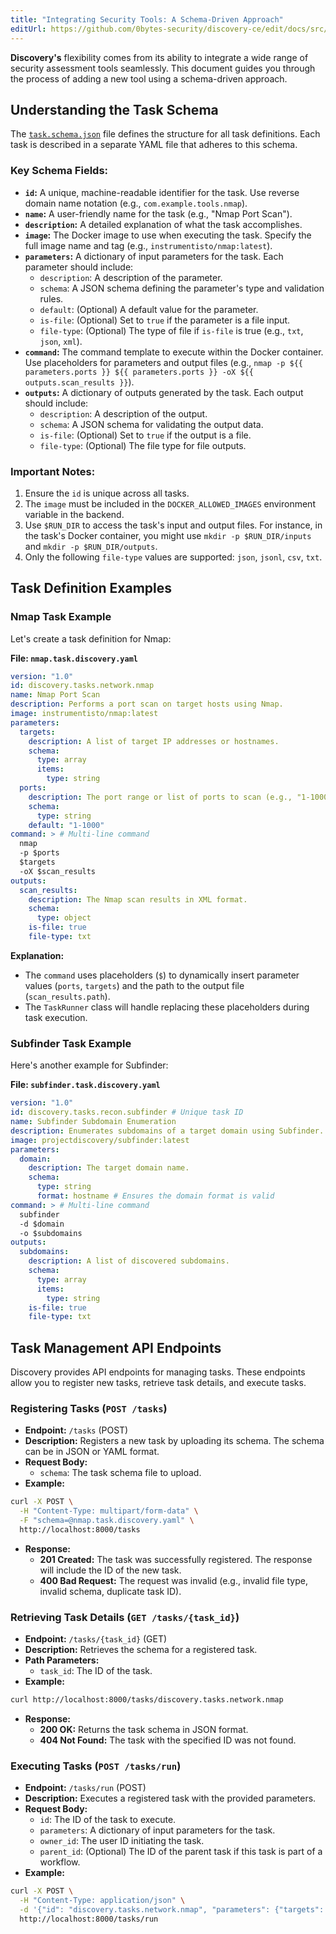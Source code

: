 ```yaml
---
title: "Integrating Security Tools: A Schema-Driven Approach"
editUrl: https://github.com/0bytes-security/discovery-ce/edit/docs/src/content/docs/guides/task-integration.mdx
---
```


**Discovery's** flexibility comes from its ability to integrate a wide range of security assessment tools seamlessly. This document guides you through the process of adding a new tool using a schema-driven approach.

## Understanding the Task Schema

The [`task.schema.json`](https://github.com/0bytes-security/discovery-ce/blob/main/task.schema.json) file defines the structure for all task definitions. Each task is described in a separate YAML file that adheres to this schema.

### Key Schema Fields:

- **`id`:** A unique, machine-readable identifier for the task. Use reverse domain name notation (e.g., `com.example.tools.nmap`).
- **`name`:** A user-friendly name for the task (e.g., "Nmap Port Scan").
- **`description`:** A detailed explanation of what the task accomplishes.
- **`image`:** The Docker image to use when executing the task. Specify the full image name and tag (e.g., `instrumentisto/nmap:latest`).
- **`parameters`:** A dictionary of input parameters for the task. Each parameter should include:
  - `description`: A description of the parameter.
  - `schema`: A JSON schema defining the parameter's type and validation rules.
  - `default`: (Optional) A default value for the parameter.
  - `is-file`: (Optional) Set to `true` if the parameter is a file input.
  - `file-type`: (Optional) The type of file if `is-file` is true (e.g., `txt`, `json`, `xml`).
- **`command`:** The command template to execute within the Docker container. Use placeholders for parameters and output files (e.g., `nmap -p ${{ parameters.ports }} ${{ parameters.ports }} -oX ${{ outputs.scan_results }}`).
- **`outputs`:** A dictionary of outputs generated by the task. Each output should include:
  - `description`: A description of the output.
  - `schema`: A JSON schema for validating the output data.
  - `is-file`: (Optional) Set to `true` if the output is a file.
  - `file-type`: (Optional) The file type for file outputs.

### Important Notes:

1. Ensure the `id` is unique across all tasks.
2. The `image` must be included in the `DOCKER_ALLOWED_IMAGES` environment variable in the backend.
3. Use `$RUN_DIR` to access the task's input and output files. For instance, in the task's Docker container, you might use `mkdir -p $RUN_DIR/inputs` and `mkdir -p $RUN_DIR/outputs`.
4. Only the following `file-type` values are supported: `json`, `jsonl`, `csv`, `txt`.

## Task Definition Examples

### Nmap Task Example

Let's create a task definition for Nmap:

**File: `nmap.task.discovery.yaml`**

```yaml
version: "1.0"
id: discovery.tasks.network.nmap
name: Nmap Port Scan
description: Performs a port scan on target hosts using Nmap.
image: instrumentisto/nmap:latest
parameters:
  targets:
    description: A list of target IP addresses or hostnames.
    schema:
      type: array
      items:
        type: string
  ports:
    description: The port range or list of ports to scan (e.g., "1-1000", "80,443").
    schema:
      type: string
    default: "1-1000"
command: > # Multi-line command
  nmap
  -p $ports
  $targets
  -oX $scan_results
outputs:
  scan_results:
    description: The Nmap scan results in XML format.
    schema:
      type: object
    is-file: true
    file-type: txt
```
**Explanation:**

- The `command` uses placeholders (`$`) to dynamically insert parameter values (`ports`, `targets`) and the path to the output file (`scan_results.path`).
- The `TaskRunner` class will handle replacing these placeholders during task execution. 


### Subfinder Task Example

Here's another example for Subfinder:

**File: `subfinder.task.discovery.yaml`**

```yaml
version: "1.0"
id: discovery.tasks.recon.subfinder # Unique task ID
name: Subfinder Subdomain Enumeration
description: Enumerates subdomains of a target domain using Subfinder.
image: projectdiscovery/subfinder:latest
parameters:
  domain:
    description: The target domain name.
    schema:
      type: string
      format: hostname # Ensures the domain format is valid
command: > # Multi-line command
  subfinder
  -d $domain
  -o $subdomains
outputs:
  subdomains:
    description: A list of discovered subdomains.
    schema:
      type: array
      items:
        type: string
    is-file: true
    file-type: txt
```




## Task Management API Endpoints

Discovery provides API endpoints for managing tasks. These endpoints allow you to register new tasks, retrieve task details, and execute tasks.

### Registering Tasks (`POST /tasks`)

- **Endpoint:** `/tasks` (POST)
- **Description:** Registers a new task by uploading its schema. The schema can be in JSON or YAML format.
- **Request Body:**
    - `schema`: The task schema file to upload.
- **Example:**

```bash
curl -X POST \
  -H "Content-Type: multipart/form-data" \
  -F "schema=@nmap.task.discovery.yaml" \
  http://localhost:8000/tasks
```

- **Response:**
    - **201 Created:** The task was successfully registered. The response will include the ID of the new task. 
    - **400 Bad Request:** The request was invalid (e.g., invalid file type, invalid schema, duplicate task ID).

### Retrieving Task Details (`GET /tasks/{task_id}`)

- **Endpoint:** `/tasks/{task_id}` (GET)
- **Description:**  Retrieves the schema for a registered task. 
- **Path Parameters:**
    - `task_id`: The ID of the task.
- **Example:**

```bash
curl http://localhost:8000/tasks/discovery.tasks.network.nmap
```

- **Response:**
    - **200 OK:** Returns the task schema in JSON format. 
    - **404 Not Found:** The task with the specified ID was not found. 

### Executing Tasks (`POST /tasks/run`)

- **Endpoint:** `/tasks/run` (POST)
- **Description:**  Executes a registered task with the provided parameters.
- **Request Body:**
    - `id`: The ID of the task to execute.
    - `parameters`: A dictionary of input parameters for the task. 
    - `owner_id`: The user ID initiating the task.
    - `parent_id`: (Optional) The ID of the parent task if this task is part of a workflow. 
- **Example:**

```bash
curl -X POST \
  -H "Content-Type: application/json" \
  -d '{"id": "discovery.tasks.network.nmap", "parameters": {"targets": ["192.168.1.1"], "ports": "1-1000"}, "owner_id": "user123"}' \
  http://localhost:8000/tasks/run
``` 